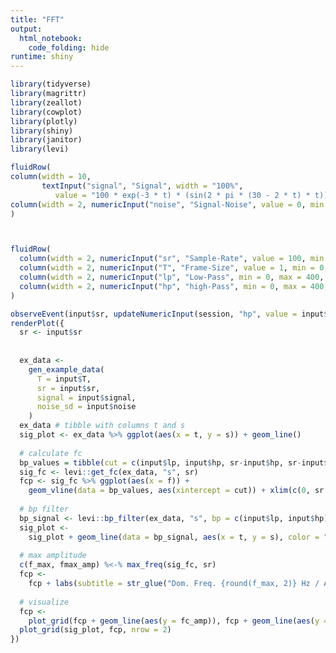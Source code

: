 ```yaml
---
title: "FFT"
output: 
  html_notebook:
    code_folding: hide
runtime: shiny
---
```


```r
library(tidyverse)
library(magrittr)
library(zeallot)
library(cowplot)
library(plotly)
library(shiny)
library(janitor)
library(levi)
```

```r
fluidRow(
column(width = 10,
       textInput("signal", "Signal", width = "100%", 
          value = "100 * exp(-3 * t) * (sin(2 * pi * (30 - 2 * t) * t))")),
column(width = 2, numericInput("noise", "Signal-Noise", value = 0, min = 0, max = 100, step = 1))
)



fluidRow(
  column(width = 2, numericInput("sr", "Sample-Rate", value = 100, min = 0, max = 400)),
  column(width = 2, numericInput("T", "Frame-Size", value = 1, min = 0, max = 10)),
  column(width = 2, numericInput("lp", "Low-Pass", min = 0, max = 400, value = 0)),
  column(width = 2, numericInput("hp", "high-Pass", min = 0, max = 400, value = 400))
)

observeEvent(input$sr, updateNumericInput(session, "hp", value = input$sr/2, max = input$sr/2))
renderPlot({
  sr <- input$sr
  
  
  ex_data <-
    gen_example_data(
      T = input$T,
      sr = input$sr,
      signal = input$signal,
      noise_sd = input$noise
    )
  ex_data # tibble with columns t and s
  sig_plot <- ex_data %>% ggplot(aes(x = t, y = s)) + geom_line()
  
  # calculate fc
  bp_values = tibble(cut = c(input$lp, input$hp, sr-input$hp, sr-input$lp))
  sig_fc <- levi::get_fc(ex_data, "s", sr)
  fcp <- sig_fc %>% ggplot(aes(x = f)) +
    geom_vline(data = bp_values, aes(xintercept = cut)) + xlim(c(0, sr / 2))
  
  # bp filter
  bp_signal <- levi::bp_filter(ex_data, "s", bp = c(input$lp, input$hp), sr)
  sig_plot <-
    sig_plot + geom_line(data = bp_signal, aes(x = t, y = s), color = "red")
  
  # max amplitude
  c(f_max, fmax_amp) %<-% max_freq(sig_fc, sr)
  fcp <-
    fcp + labs(subtitle = str_glue("Dom. Freq. {round(f_max, 2)} Hz / Amp: {round(fmax_amp, 1)}"))
  
  # visualize
  fcp <-
    plot_grid(fcp + geom_line(aes(y = fc_amp)), fcp + geom_line(aes(y = fc_arg)))
  plot_grid(sig_plot, fcp, nrow = 2)
})
```

